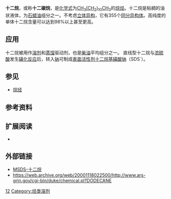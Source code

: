 {{Chembox
|   Name = 十二烷
|   ImageFile = Dodecane-2D-Skeletal.svg
|   ImageSize = 300px
|   ImageName = 十二烷 键线式
|   ImageFile1 = Dodecane-3D-balls.png
|   ImageSize1 = 300px
|   ImageName1 = 十二烷 球棍模型
|   IUPACName = Dodecane<ref>{{Cite web|title=n-dodecane - Compound Summary|url=https://pubchem.ncbi.nlm.nih.gov/summary/summary.cgi?cid=8182&loc=ec_rcs|work=PubChem Compound|publisher=National Center for Biotechnology Information|access-date=4 January 2012|location=USA|date=16 September 2004|at=Identification and Related Records|archive-date=2014-05-06|archive-url=https://web.archive.org/web/20140506165714/http://pubchem.ncbi.nlm.nih.gov/summary/summary.cgi?cid=8182&loc=ec_rcs|dead-url=no}}</ref>
|   OtherNames = 十二碳烷
| Section1 = {{Chembox Identifiers
| CASNo = 112-40-3
| CASNo_Ref = {{cascite|correct|CAS}}
| PubChem = 8182
| ChemSpiderID = 7890
| ChemSpiderID_Ref = {{chemspidercite|correct|chemspider}}
| UNII = 11A386X1QH
| UNII_Ref = {{fdacite|correct|FDA}}
| EINECS = 203-967-9
| DrugBank = DB02771
| DrugBank_Ref = {{drugbankcite|correct|drugbank}}
| KEGG = C08374
| KEGG_Ref = {{keggcite|correct|kegg}}
| MeSHName = n-dodecane
| ChEBI = 28817
| ChEBI_Ref = {{ebicite|correct|EBI}}
| ChEMBL = 30959
| ChEMBL_Ref = {{ebicite|correct|EBI}}
| RTECS = JR2125000
| Beilstein = 1697175
| Gmelin = 201408
| SMILES = CCCCCCCCCCCC
| StdInChI = 1S/C12H26/c1-3-5-7-9-11-12-10-8-6-4-2/h3-12H2,1-2H3
| StdInChI_Ref = {{stdinchicite|correct|chemspider}}
| StdInChIKey = SNRUBQQJIBEYMU-UHFFFAOYSA-N
| StdInChIKey_Ref = {{stdinchicite|correct|chemspider}}
}}
| Section2 = {{Chembox Properties
|   Formula = C<sub>12</sub>H<sub>26</sub>
|   MolarMass = 170.34 
|   Appearance = 无色液体
|   Density =0.7495 g/mL当20 °C<ref>{{Cite web|url=https://pubchem.ncbi.nlm.nih.gov/compound/dodecane#section=Solubility|title=Dodecane|access-date=2021-12-06|archive-date=2017-12-27|archive-url=https://web.archive.org/web/20171227235944/https://pubchem.ncbi.nlm.nih.gov/compound/dodecane#section=Solubility|dead-url=no}}</ref>
|   MeltingPt = -9.6 °C
|   BoilingPt = 216.2 °C
|   Viscosity = 1.34 [[泊_(单位)|cP]]，25 °C
|   Surface Tension = 25.4 mN/m
| VaporPressure = 18 Pa当25 °C<ref>{{Cite web|url=https://pubchem.ncbi.nlm.nih.gov/summary/summary.cgi?cid=8182#x400|title=Dodecane|access-date=2021-12-06|archive-date=2014-08-12|archive-url=https://web.archive.org/web/20140812212433/http://pubchem.ncbi.nlm.nih.gov/summary/summary.cgi?cid=8182#x400|dead-url=no}}</ref>
}}
| Section7 = {{Chembox Hazards
|   MainHazards = 可燃
  }}
}}
'''十二烷'''，或称'''十二碳烷'''，是[[化学式|化学式]]为[[C12H26|CH<sub>3</sub>(CH<sub>2</sub>)<sub>10</sub>CH<sub>3</sub>]]的[[烷烃|烷烃]]。十二烷是粘稠的油状液体，为[[石蜡油|石蜡油]]组分之一。不考虑[[立体异构|立体异构]]，它有355个[[同分异构体|同分异构体]]。高纯度的单体十二烷含量可以达到98%以上甚至更高。

== 应用 == 
十二烷被用作[[溶剂|溶剂]]和[[蒸馏|蒸馏]]驱动剂，也是[[柴油|柴油]]平均组分之一。
直线型十二烷与[[浓硫酸|浓硫酸]]发生[[磺化反应|磺化反应]]后，转入[[钠|钠]]可制成[[表面活性剂|表面活性剂]][[十二烷基磺酸钠|十二烷基磺酸钠]]（SDS`）。

== 参见 ==
* [[烷烃|烷烃]]

==参考资料==
{{reflist}}

== 扩展阅读 ==
<div class="references-small">
* {{cite web 
 |last=Caudwell 
 |first=D.R. 
 |authorlink= 
 |coauthors=Trusler, J.P.M.; Vesovic, V.; Wakeham, W.A. 
 |title=The Viscosity and Density of n-Dodecane and n-Octadecane at Pressures up to 200 mPa and Temperatures up to 473 K 
 |work= 
 |publisher=[[NIST|NIST]] 
 |date=2003-06-16 
 |url=http://symp15.nist.gov/pdf/p175.pdf 
 |format=pdf 
 |doi= 
 |accessdate=2007-10-09 
 |deadurl=yes 
 |archiveurl=https://web.archive.org/web/20061009135831/http://symp15.nist.gov/pdf/p175.pdf 
 |archivedate=2006-10-09 
 }}</div>

== 外部链接 ==
* [https://web.archive.org/web/20070918222934/http://physchem.ox.ac.uk/MSDS/DO/dodecane.html MSDS-十二烷]
* https://web.archive.org/web/20001118022500/http://www.ars-grin.gov/cgi-bin/duke/chemical.pl?DODECANE

{{烷烃}}

[[Category:烷烃|12]]
[[Category:烃类溶剂|Category:烃类溶剂]]

{{Hydrocarbon-stub}}